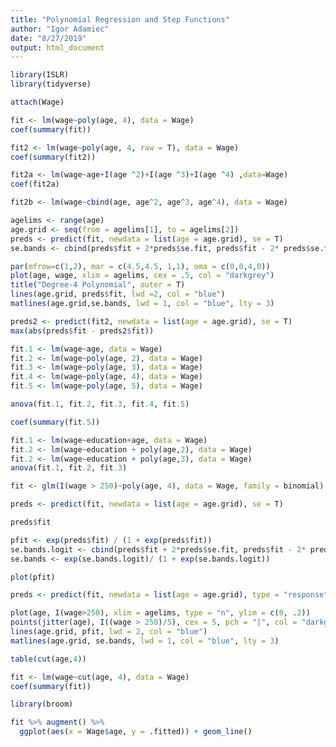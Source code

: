 ```yaml
---
title: "Polynomial Regression and Step Functions"
author: "Igor Adamiec"
date: "8/27/2019"
output: html_document
---
```


```r
library(ISLR)
library(tidyverse)
```

```r
attach(Wage)
```

```r
fit <- lm(wage~poly(age, 4), data = Wage)
coef(summary(fit))
```

```r
fit2 <- lm(wage~poly(age, 4, raw = T), data = Wage)
coef(summary(fit2))

```

```r
fit2a <- lm(wage~age+I(age ^2)+I(age ^3)+I(age ^4) ,data=Wage)
coef(fit2a)
```

```r
fit2b <- lm(wage~cbind(age, age^2, age^3, age^4), data = Wage)
```

```r
agelims <- range(age)
age.grid <- seq(from = agelims[1], to = agelims[2])
preds <- predict(fit, newdata = list(age = age.grid), se = T)
se.bands <- cbind(preds$fit + 2*preds$se.fit, preds$fit - 2* preds$se.fit)
```

```r
par(mfrow=c(1,2), mar = c(4.5,4.5, 1,1), oma = c(0,0,4,0))
plot(age, wage, xlim = agelims, cex = .5, col = "darkgrey")
title("Degree-4 Polynomial", outer = T)
lines(age.grid, preds$fit, lwd =2, col = "blue")
matlines(age.grid,se.bands, lwd = 1, col = "blue", lty = 3)
```

```r
preds2 <- predict(fit2, newdata = list(age = age.grid), se = T)
max(abs(preds$fit - preds2$fit))
```

```r
fit.1 <- lm(wage~age, data = Wage)
fit.2 <- lm(wage~poly(age, 2), data = Wage)
fit.3 <- lm(wage~poly(age, 3), data = Wage)
fit.4 <- lm(wage~poly(age, 4), data = Wage)
fit.5 <- lm(wage~poly(age, 5), data = Wage)

anova(fit.1, fit.2, fit.3, fit.4, fit.5)
```

```r
coef(summary(fit.5))
```

```r
fit.1 <- lm(wage~education+age, data = Wage)
fit.2 <- lm(wage~education + poly(age,2), data = Wage)
fit.2 <- lm(wage~education + poly(age,3), data = Wage)
anova(fit.1, fit.2, fit.3)
```

```r
fit <- glm(I(wage > 250)~poly(age, 4), data = Wage, family = binomial)
```

```r
preds <- predict(fit, newdata = list(age = age.grid), se = T)

preds$fit
```

```r
pfit <- exp(preds$fit) / (1 + exp(preds$fit))
se.bands.logit <- cbind(preds$fit + 2*preds$se.fit, preds$fit - 2* preds$se.fit)
se.bands <- exp(se.bands.logit)/ (1 + exp(se.bands.logit))
```

```r
plot(pfit)
```

```r
preds <- predict(fit, newdata = list(age = age.grid), type = "response", se = T)
```

```r
plot(age, I(wage>250), xlim = agelims, type = "n", ylim = c(0, .2))
points(jitter(age), I((wage > 250)/5), cex = 5, pch = "|", col = "darkgrey")
lines(age.grid, pfit, lwd = 2, col = "blue")
matlines(age.grid, se.bands, lwd = 1, col = "blue", lty = 3)
```

```r
table(cut(age,4))
```

```r
fit <- lm(wage~cut(age, 4), data = Wage)
coef(summary(fit))
```

```r
library(broom)
```

```r
fit %>% augment() %>% 
  ggplot(aes(x = Wage$age, y = .fitted)) + geom_line()
```













